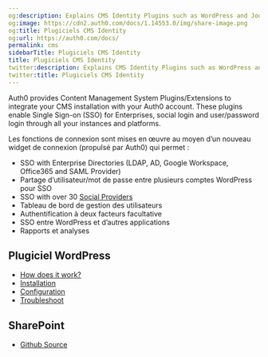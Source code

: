 ```yaml
---
og:description: Explains CMS Identity Plugins such as WordPress and Joomla
og:image: https://cdn2.auth0.com/docs/1.14553.0/img/share-image.png
og:title: Plugiciels CMS Identity
og:url: https://auth0.com/docs/
permalink: cms
sidebarTitle: Plugiciels CMS Identity
title: Plugiciels CMS Identity
twitter:description: Explains CMS Identity Plugins such as WordPress and Joomla
twitter:title: Plugiciels CMS Identity
---
```


Auth0 provides Content Management System Plugins/Extensions to integrate your CMS installation with your Auth0 account. These plugins enable <Tooltip tip="Single Sign-On (SSO): Service that, after a user logs into one applicaton, automatically logs that user in to other applications." cta="View Glossary" href="/docs/glossary?term=Single+Sign-on">Single Sign-on</Tooltip> (SSO) for Enterprises, social login and user/password login through all your instances and platforms.

Les fonctions de connexion sont mises en œuvre au moyen d’un nouveau widget de connexion (propulsé par Auth0) qui permet :

* SSO with Enterprise Directories (LDAP, AD, Google Workspace, Office365 and <Tooltip tip="Security Assertion Markup Language (SAML): Standardized protocol allowing two parties to exchange authentication information without a password." cta="View Glossary" href="/docs/glossary?term=SAML">SAML</Tooltip> Provider)
* Partage d’utilisateur/mot de passe entre plusieurs comptes WordPress pour SSO
* SSO with over 30 [Social Providers](/docs/authenticate/identity-providers)
* Tableau de bord de gestion des utilisateurs
* Authentification à deux facteurs facultative
* SSO entre WordPress et d’autres applications
* Rapports et analyses

## Plugiciel WordPress

* [How does it work?](/docs/customize/integrations/cms/wordpress-plugin/integrate-with-wordpress)
* [Installation](/docs/customize/integrations/cms/wordpress-plugin/install-login-by-auth0)
* [Configuration](/docs/customize/integrations/cms/wordpress-plugin/configure-login-by-auth0)
* [Troubleshoot](/docs/customize/integrations/cms/wordpress-plugin/troubleshoot-login-by-auth0)

## SharePoint

* [Github Source](https://github.com/auth0/auth0-sharepoint)